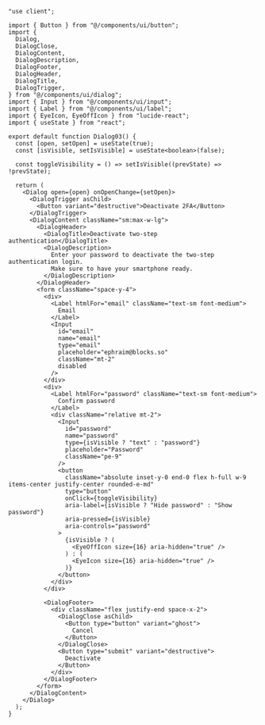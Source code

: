 ````tsx
"use client";

import { Button } from "@/components/ui/button";
import {
  Dialog,
  DialogClose,
  DialogContent,
  DialogDescription,
  DialogFooter,
  DialogHeader,
  DialogTitle,
  DialogTrigger,
} from "@/components/ui/dialog";
import { Input } from "@/components/ui/input";
import { Label } from "@/components/ui/label";
import { EyeIcon, EyeOffIcon } from "lucide-react";
import { useState } from "react";

export default function Dialog03() {
  const [open, setOpen] = useState(true);
  const [isVisible, setIsVisible] = useState<boolean>(false);

  const toggleVisibility = () => setIsVisible((prevState) => !prevState);

  return (
    <Dialog open={open} onOpenChange={setOpen}>
      <DialogTrigger asChild>
        <Button variant="destructive">Deactivate 2FA</Button>
      </DialogTrigger>
      <DialogContent className="sm:max-w-lg">
        <DialogHeader>
          <DialogTitle>Deactivate two-step authentication</DialogTitle>
          <DialogDescription>
            Enter your password to deactivate the two-step authentication login.
            Make sure to have your smartphone ready.
          </DialogDescription>
        </DialogHeader>
        <form className="space-y-4">
          <div>
            <Label htmlFor="email" className="text-sm font-medium">
              Email
            </Label>
            <Input
              id="email"
              name="email"
              type="email"
              placeholder="ephraim@blocks.so"
              className="mt-2"
              disabled
            />
          </div>
          <div>
            <Label htmlFor="password" className="text-sm font-medium">
              Confirm password
            </Label>
            <div className="relative mt-2">
              <Input
                id="password"
                name="password"
                type={isVisible ? "text" : "password"}
                placeholder="Password"
                className="pe-9"
              />
              <button
                className="absolute inset-y-0 end-0 flex h-full w-9 items-center justify-center rounded-e-md"
                type="button"
                onClick={toggleVisibility}
                aria-label={isVisible ? "Hide password" : "Show password"}
                aria-pressed={isVisible}
                aria-controls="password"
              >
                {isVisible ? (
                  <EyeOffIcon size={16} aria-hidden="true" />
                ) : (
                  <EyeIcon size={16} aria-hidden="true" />
                )}
              </button>
            </div>
          </div>

          <DialogFooter>
            <div className="flex justify-end space-x-2">
              <DialogClose asChild>
                <Button type="button" variant="ghost">
                  Cancel
                </Button>
              </DialogClose>
              <Button type="submit" variant="destructive">
                Deactivate
              </Button>
            </div>
          </DialogFooter>
        </form>
      </DialogContent>
    </Dialog>
  );
}
````